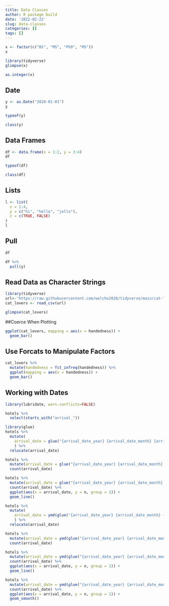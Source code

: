 ```yaml
---
title: Data Classes
author: R package build
date: '2022-02-22'
slug: data-classes
categories: []
tags: []
---
```

```r
x <- factor(c("BS", "MS", "PhD", "MS"))
x
```
```r
library(tidyverse)
glimpse(x)
```
```r
as.integer(x)
```
## Date
```r
y <- as.Date("2020-01-01")
y
```
```r
typeof(y)
```
```r
class(y)
```
## Data Frames
```r
df <- data.frame(x = 1:2, y = 3:4)
df
```
```r
typeof(df)
```
```r
class(df)
```
## Lists
```r
l <- list(
  x = 1:4,
  y = c("hi", "hello", "jello"),
  z = c(TRUE, FALSE)
)
l
```
## Pull
```r
df
```
```r
df %>%
  pull(y)
```

## Read Data as Character Strings
```r
library(tidyverse)
url<-'https://raw.githubusercontent.com/welcho2020/tidyverse/main/cat-lovers.csv'
cat_lovers <- read_csv(url)
```

```r
glimpse(cat_lovers)
```

##Coerce When Plotting
```r
ggplot(cat_lovers, mapping = aes(x = handedness)) +
  geom_bar()
```
## Use Forcats to Manipulate Factors
```r
cat_lovers %>%
  mutate(handedness = fct_infreq(handedness)) %>%
  ggplot(mapping = aes(x = handedness)) +
  geom_bar()
```
## Working with Dates
```r
library(lubridate, warn.conflicts=FALSE)
```
```r
hotels %>%
  select(starts_with("arrival_"))
```
```r
library(glue)
hotels %>%
  mutate(
    arrival_date = glue("{arrival_date_year} {arrival_date_month} {arrival_date_day_of_month}")
    ) %>% 
  relocate(arrival_date)
```
```r
hotels %>%
  mutate(arrival_date = glue("{arrival_date_year} {arrival_date_month} {arrival_date_day_of_month}")) %>%
  count(arrival_date)
```
```r
hotels %>%
  mutate(arrival_date = glue("{arrival_date_year} {arrival_date_month} {arrival_date_day_of_month}")) %>%
  count(arrival_date) %>%
  ggplot(aes(x = arrival_date, y = n, group = 1)) +
  geom_line()
```
```r
hotels %>%
  mutate(
    arrival_date = ymd(glue("{arrival_date_year} {arrival_date_month} {arrival_date_day_of_month}"))
    ) %>% 
  relocate(arrival_date)
```
```r
hotels %>%
  mutate(arrival_date = ymd(glue("{arrival_date_year} {arrival_date_month} {arrival_date_day_of_month}"))) %>% 
  count(arrival_date)
```
```r
hotels %>%
  mutate(arrival_date = ymd(glue("{arrival_date_year} {arrival_date_month} {arrival_date_day_of_month}"))) %>% 
  count(arrival_date) %>%
  ggplot(aes(x = arrival_date, y = n, group = 1)) +
  geom_line()
```
```r
hotels %>%
  mutate(arrival_date = ymd(glue("{arrival_date_year} {arrival_date_month} {arrival_date_day_of_month}"))) %>% 
  count(arrival_date) %>%
  ggplot(aes(x = arrival_date, y = n, group = 1)) +
  geom_smooth()
```

